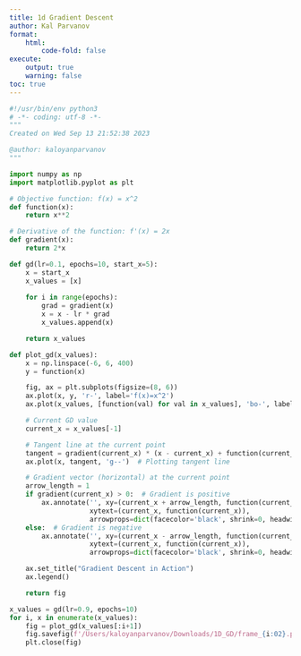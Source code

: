 ```yaml
---
title: 1d Gradient Descent
author: Kal Parvanov
format:
    html:
        code-fold: false
execute:
    output: true
    warning: false
toc: true
---
```


```python
#!/usr/bin/env python3
# -*- coding: utf-8 -*-
"""
Created on Wed Sep 13 21:52:38 2023

@author: kaloyanparvanov
"""

import numpy as np
import matplotlib.pyplot as plt

# Objective function: f(x) = x^2
def function(x):
    return x**2

# Derivative of the function: f'(x) = 2x
def gradient(x):
    return 2*x

def gd(lr=0.1, epochs=10, start_x=5):
    x = start_x
    x_values = [x]
    
    for i in range(epochs):
        grad = gradient(x)
        x = x - lr * grad
        x_values.append(x)

    return x_values

def plot_gd(x_values):
    x = np.linspace(-6, 6, 400)
    y = function(x)

    fig, ax = plt.subplots(figsize=(8, 6))
    ax.plot(x, y, 'r-', label='f(x)=x^2')
    ax.plot(x_values, [function(val) for val in x_values], 'bo-', label='GD Steps')

    # Current GD value
    current_x = x_values[-1]

    # Tangent line at the current point
    tangent = gradient(current_x) * (x - current_x) + function(current_x)
    ax.plot(x, tangent, 'g--')  # Plotting tangent line

    # Gradient vector (horizontal) at the current point
    arrow_length = 1
    if gradient(current_x) > 0:  # Gradient is positive
        ax.annotate('', xy=(current_x + arrow_length, function(current_x)), 
                    xytext=(current_x, function(current_x)),
                    arrowprops=dict(facecolor='black', shrink=0, headwidth=6, width=1))
    else:  # Gradient is negative
        ax.annotate('', xy=(current_x - arrow_length, function(current_x)), 
                    xytext=(current_x, function(current_x)),
                    arrowprops=dict(facecolor='black', shrink=0, headwidth=6, width=1))

    ax.set_title("Gradient Descent in Action")
    ax.legend()

    return fig

x_values = gd(lr=0.9, epochs=10)
for i, x in enumerate(x_values):
    fig = plot_gd(x_values[:i+1])
    fig.savefig(f'/Users/kaloyanparvanov/Downloads/1D_GD/frame_{i:02}.png')
    plt.close(fig)
```